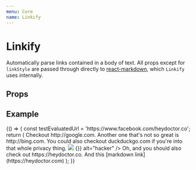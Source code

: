 ```yaml
---
menu: Core
name: Linkify
---
```



# Linkify

Automatically parse links contained in a body of text. All props except for `linkStyle` are passed through directly to [react-markdown](https://github.com/rexxars/react-markdown), which `Linkify` uses internally.

## Props
<PropsTable of={Linkify} />

## Example

<Playground>
  {() => {
    const testEvaluatedUrl = 'https://www.facebook.com/heydoctor.co';
    return (
      <Linkify linkStyle={{ color: 'magenta' }}>
        Checkout http://google.com. <span onmouseover="alert('yo')">Another</span> one that's not so great is
        http://bing.com. You could also checkout duckduckgo.com if you're into that whole privacy thing.
        <img src="fake.jpg" onError={() => {}} alt="hacker" /> Oh, and you should also check out
        https://heydoctor.co. And this [markdown link](https://heydoctor.com)
      </Linkify>
    );
  }}
</Playground>
